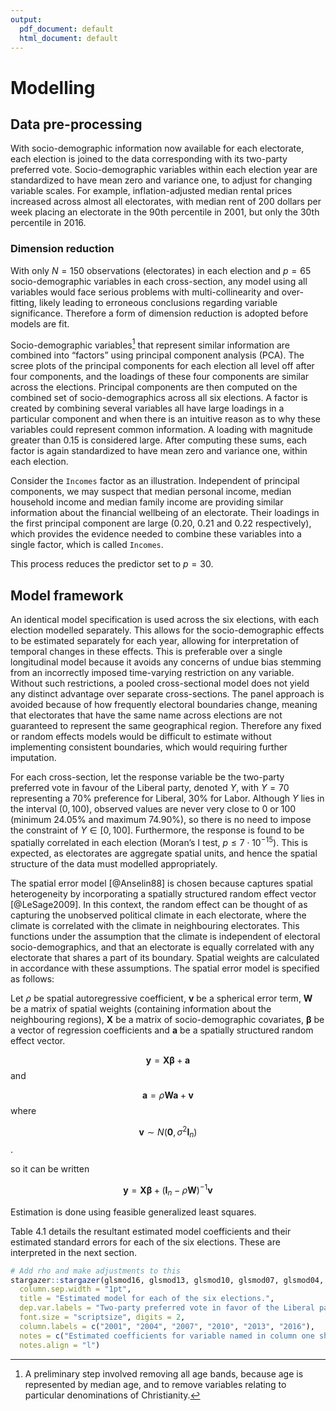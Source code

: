 ```yaml
---
output:
  pdf_document: default
  html_document: default
---
```

# Modelling {#modelling}

## Data pre-processing
With socio-demographic information now available for each electorate, each election is joined to the data  corresponding with its two-party preferred vote. Socio-demographic variables within each election year are standardized to have mean zero and variance one, to adjust for changing variable scales. For example, inflation-adjusted median rental prices increased across almost all electorates, with median rent of 200 dollars per week placing an electorate in the 90th percentile in 2001, but only the 30th percentile in 2016.

### Dimension reduction
With only $N = 150$ observations (electorates) in each election and $p = 65$ socio-demographic variables in each cross-section, any model using all variables would face serious problems with multi-collinearity and over-fitting, likely leading to erroneous conclusions regarding variable significance. Therefore a form of dimension reduction is adopted before models are fit. 

Socio-demographic variables[^2] that represent similar information are combined into "factors" using principal component analysis (PCA). The scree plots of the principal components for each election all level off after four components, and the loadings of these four components are similar across the elections. Principal components are then computed on the combined set of socio-demographics across all six elections. A factor is created by combining several variables all have large loadings in a particular component and when there is an intuitive reason as to why these variables could represent common information. A loading with magnitude greater than 0.15 is considered large. After computing these sums, each factor is again standardized to have mean zero and variance one, within each election. 

Consider the `Incomes` factor as an illustration. Independent of principal components, we may suspect that median personal income, median household income and median family income are providing similar information about the financial wellbeing of an electorate. Their loadings in the first principal component are large (0.20, 0.21 and 0.22 respectively), which provides the evidence needed to combine these variables into a single factor, which is called `Incomes`.

This process reduces the predictor set to $p = 30$.

[^2]: A preliminary step involved removing all age bands, because age is represented by median age, and to remove variables relating to particular denominations of Christianity.

## Model framework
An identical model specification is used across the six elections, with each election modelled separately. This allows for the socio-demographic effects to be estimated separately for each year, allowing for interpretation of temporal changes in these effects. This is preferable over a single longitudinal model because it avoids any concerns of undue bias stemming from an incorrectly imposed time-varying restriction on any variable. Without such restrictions, a pooled cross-sectional model does not yield any distinct advantage over separate cross-sections. The panel approach is avoided because of how frequently electoral boundaries change, meaning that electorates that have the same name across elections are not guaranteed to represent the same geographical region. Therefore any fixed or random effects models would be difficult to estimate without implementing consistent boundaries, which would requiring further imputation. 

For each cross-section, let the response variable be the two-party preferred vote in favour of the Liberal party, denoted $Y$, with $Y = 70$ representing a 70% preference for Liberal, 30% for Labor. Although $Y$ lies in the interval $(0,100)$, observed values are never very close to 0 or 100 (minimum $24.05 \%$ and maximum $74.90 \%$), so there is no need to impose the constraint of $Y \in [0,100]$. Furthermore, the response is found to be spatially correlated in each election (Moran's I test, $p \le 7\cdot10^{-15}$). This is expected, as electorates are aggregate spatial units, and hence the spatial structure of the data must modelled appropriately. 

The spatial error model [@Anselin88] is chosen because captures spatial heterogeneity by incorporating a spatially structured random effect vector [@LeSage2009]. In this context, the random effect can be thought of as capturing the unobserved political climate in each electorate, where the climate is correlated with the climate in neighbouring electorates. This functions under the assumption that the climate is independent of electoral socio-demographics, and that an electorate is equally correlated with any electorate that shares a part of its boundary. Spatial weights are calculated in accordance with these assumptions. The spatial error model is specified as follows:

Let $\rho$ be spatial autoregressive coefficient, $\boldsymbol v$ be a spherical error term, ${\boldsymbol W}$ be a matrix of spatial weights (containing information about the neighbouring regions), $\boldsymbol X$ be a matrix of socio-demographic covariates, $\boldsymbol \beta$ be a vector of regression coefficients and $\boldsymbol a$ be a spatially structured random effect vector.

$${\boldsymbol y} = {\boldsymbol X} {\boldsymbol \beta} + {\boldsymbol a}$$
and

$${\boldsymbol a} = \rho {\boldsymbol W} {\boldsymbol a} + {\boldsymbol v}$$
where 

$${\boldsymbol v} \sim N({\boldsymbol 0}, \sigma^2 {\boldsymbol I_n})$$.

so it can be written

$${\boldsymbol y} = {\boldsymbol X} {\boldsymbol \beta} + ({\boldsymbol I}_n-\rho {\boldsymbol W})^{-1}{\boldsymbol v}$$

Estimation is done using feasible generalized least squares.

Table 4.1 details the resultant estimated model coefficients and their estimated standard errors for each of the six elections. These are interpreted in the next section.

```r
# Add rho and make adjustments to this
stargazer::stargazer(glsmod16, glsmod13, glsmod10, glsmod07, glsmod04, glsmod01, header = FALSE, 
  column.sep.width = "1pt", 
  title = "Estimated model for each of the six elections.",
  dep.var.labels = "Two-party preferred vote in favor of the Liberal party", 
  font.size = "scriptsize", digits = 2, 
  column.labels = c("2001", "2004", "2007", "2010", "2013", "2016"),
  notes = c("Estimated coefficients for variable named in column one shown for", "election year indicated by column heading, with estimated standard", "deviation for each coefficient shown below in parenthesis. Overall", "summary measures for each regression equation are provided in the", "bottom panel."),
  notes.align = "l")
```

\begin{table}[!htbp] \centering 
  \caption{Estimated model for each of the six elections.} 
  \label{} 
\tiny 
\begin{tabular}{@{\extracolsep{1pt}}lcccccc} 
\\[-1.8ex]\hline 
\hline \\[-1.8ex] 
 & \multicolumn{6}{c}{\textit{Dependent variable:}} \\ 
\cline{2-7} 
\\[-1.8ex] & \multicolumn{6}{c}{Two-party preferred vote in favor of the Liberal party} \\ 
 & 2001 & 2004 & 2007 & 2010 & 2013 & 2016 \\ 
\\[-1.8ex] & (1) & (2) & (3) & (4) & (5) & (6)\\ 
\hline \\[-1.8ex] 
 $\rho$ & 0.48$^{***}$ & 0.29$^{*}$ & 0.15 & $-$0.04 & 0.15 & 0.44$^{***}$ \\ 
  & (0.16) & (0.16) & (0.17) & (0.19) & (0.17) & (0.15) \\ 
  & & & & & & \\ 
 AusCitizen & $-$1.53 & $-$0.87 & 1.00 & 0.67 & $-$2.83 & $-$2.77 \\ 
  & (2.95) & (2.90) & (2.93) & (2.57) & (2.63) & (2.51) \\ 
  & & & & & & \\ 
 Born\_Asia & $-$2.13 & $-$2.56 & $-$7.58$^{***}$ & $-$1.37 & 0.74 & 2.63 \\ 
  & (2.20) & (2.58) & (2.68) & (1.96) & (2.55) & (3.03) \\ 
  & & & & & & \\ 
 Born\_MidEast & $-$0.82 & 1.70 & 1.79 & 2.92$^{*}$ & 3.22$^{*}$ & 1.92 \\ 
  & (1.56) & (1.54) & (1.54) & (1.51) & (1.78) & (1.53) \\ 
  & & & & & & \\ 
 Born\_SE\_Europe & $-$1.63 & $-$1.25 & $-$1.72 & $-$0.20 & 0.04 & 1.02 \\ 
  & (0.99) & (1.15) & (1.34) & (1.17) & (2.05) & (2.34) \\ 
  & & & & & & \\ 
 Born\_UK & $-$1.37 & $-$0.35 & $-$0.29 & 0.29 & $-$0.87 & $-$0.49 \\ 
  & (0.98) & (1.00) & (1.05) & (0.80) & (0.90) & (1.04) \\ 
  & & & & & & \\ 
 BornElsewhere & 1.74 & 4.04 & 9.78$^{**}$ & 5.01 & $-$0.51 & $-$1.08 \\ 
  & (4.52) & (4.46) & (4.47) & (3.59) & (3.67) & (3.40) \\ 
  & & & & & & \\ 
 Buddhism & 1.51 & 1.09 & 2.41$^{*}$ & 0.90 & 2.84$^{*}$ & 1.50 \\ 
  & (1.24) & (1.25) & (1.40) & (1.25) & (1.61) & (1.94) \\ 
  & & & & & & \\ 
 Christianity & 5.17$^{**}$ & 3.08 & $-$0.60 & $-$1.93 & 3.44 & 0.53 \\ 
  & (2.52) & (2.79) & (3.44) & (3.45) & (4.19) & (4.58) \\ 
  & & & & & & \\ 
 CurrentlyStudying & $-$0.09 & 1.73 & 3.28$^{***}$ & 4.03$^{***}$ & 1.69 & $-$1.14 \\ 
  & (1.13) & (1.17) & (1.21) & (1.12) & (1.09) & (1.01) \\ 
  & & & & & & \\ 
 DeFacto & $-$11.02$^{***}$ & $-$9.73$^{***}$ & $-$8.60$^{***}$ & $-$6.55$^{***}$ & $-$5.04$^{**}$ & $-$6.42$^{***}$ \\ 
  & (2.55) & (2.62) & (2.57) & (1.90) & (2.00) & (1.69) \\ 
  & & & & & & \\ 
 DiffAddress & 6.93$^{***}$ & 5.02$^{***}$ & 4.72$^{***}$ & 3.40$^{***}$ & 4.63$^{***}$ & 3.86$^{***}$ \\ 
  & (1.50) & (1.71) & (1.60) & (0.88) & (1.03) & (0.95) \\ 
  & & & & & & \\ 
 Distributive & 1.65 & 2.76$^{**}$ & 2.88$^{**}$ & 2.25$^{**}$ & 2.75$^{**}$ & 1.67 \\ 
  & (1.17) & (1.25) & (1.30) & (1.02) & (1.13) & (1.08) \\ 
  & & & & & & \\ 
 Education & $-$3.04 & $-$0.90 & $-$1.82 & $-$0.77 & 1.94 & 0.62 \\ 
  & (2.99) & (3.04) & (3.35) & (2.89) & (2.86) & (2.23) \\ 
  & & & & & & \\ 
 Extractive & 6.81$^{***}$ & 6.09$^{***}$ & 6.97$^{***}$ & 5.81$^{***}$ & 5.31$^{***}$ & 4.69$^{***}$ \\ 
  & (1.31) & (1.42) & (1.48) & (1.16) & (1.23) & (1.36) \\ 
  & & & & & & \\ 
 FamHouseSize & $-$4.35 & $-$6.16$^{*}$ & $-$8.22$^{**}$ & $-$9.67$^{***}$ & $-$5.11$^{*}$ & $-$2.94 \\ 
  & (2.86) & (3.15) & (3.28) & (2.66) & (2.78) & (2.27) \\ 
  & & & & & & \\ 
 Incomes & 8.46$^{***}$ & 4.19 & 2.73 & 4.36$^{*}$ & 2.95 & 2.99$^{*}$ \\ 
  & (2.57) & (2.68) & (3.06) & (2.56) & (2.60) & (1.76) \\ 
  & & & & & & \\ 
 Indigenous & 4.47$^{***}$ & 6.12$^{***}$ & 5.90$^{***}$ & 6.81$^{***}$ & 5.62$^{***}$ & 3.97$^{***}$ \\ 
  & (1.38) & (1.49) & (1.49) & (1.17) & (1.35) & (1.26) \\ 
  & & & & & & \\ 
 Islam & 2.64 & 1.20 & $-$1.04 & $-$1.21 & 0.61 & 0.15 \\ 
  & (1.72) & (1.71) & (1.94) & (1.80) & (2.00) & (2.03) \\ 
  & & & & & & \\ 
 Judaism & 1.96$^{***}$ & 1.60$^{*}$ & 0.46 & 0.01 & 1.74 & 1.02 \\ 
  & (0.71) & (0.85) & (1.05) & (1.00) & (1.26) & (1.38) \\ 
  & & & & & & \\ 
 ManagerAdminClericalSales & 4.62$^{***}$ & 3.99$^{***}$ & 4.32$^{***}$ & 5.21$^{***}$ & 3.28$^{***}$ & 2.10$^{***}$ \\ 
  & (1.03) & (0.99) & (1.00) & (0.78) & (0.85) & (0.70) \\ 
  & & & & & & \\ 
 Married & $-$1.39 & 1.46 & 5.07$^{*}$ & 5.06$^{*}$ & 5.50$^{**}$ & 2.27 \\ 
  & (2.64) & (2.71) & (2.91) & (2.59) & (2.79) & (2.26) \\ 
  & & & & & & \\ 
 MedianAge & 2.94$^{*}$ & 2.28 & 2.08 & 1.86 & 3.73$^{**}$ & 1.54 \\ 
  & (1.63) & (1.88) & (2.08) & (1.65) & (1.55) & (1.30) \\ 
  & & & & & & \\ 
 NoReligion & 5.76$^{**}$ & 3.53 & 0.25 & $-$0.31 & 3.43 & 1.06 \\ 
  & (2.59) & (2.58) & (2.98) & (2.90) & (3.45) & (3.85) \\ 
  & & & & & & \\ 
 OneParent\_House & $-$0.85 & 0.11 & 0.22 & 1.66 & 1.37 & $-$1.00 \\ 
  & (1.39) & (1.46) & (1.61) & (1.38) & (1.49) & (1.34) \\ 
  & & & & & & \\ 
 OtherLanguageHome & 1.27 & $-$4.69 & $-$4.37 & $-$6.02 & $-$6.76 & $-$10.40$^{**}$ \\ 
  & (4.95) & (5.50) & (5.70) & (4.44) & (5.61) & (4.97) \\ 
  & & & & & & \\ 
 PropertyOwned & 1.76 & 0.68 & $-$1.17 & 0.78 & $-$0.92 & $-$0.76 \\ 
  & (1.38) & (1.43) & (1.49) & (1.09) & (1.21) & (1.19) \\ 
  & & & & & & \\ 
 RentLoanPrice & $-$0.70 & 1.01 & 2.12 & $-$0.54 & $-$1.54 & $-$0.31 \\ 
  & (2.02) & (1.96) & (1.96) & (1.48) & (1.68) & (1.50) \\ 
  & & & & & & \\ 
 SocialServ & 2.90$^{***}$ & 0.94 & 1.91 & 1.77 & 1.89 & 2.42$^{*}$ \\ 
  & (1.10) & (1.22) & (1.35) & (1.14) & (1.27) & (1.27) \\ 
  & & & & & & \\ 
 Transformative & 4.75$^{***}$ & 3.74$^{**}$ & 3.28$^{*}$ & 5.20$^{***}$ & 5.74$^{***}$ & 2.99$^{**}$ \\ 
  & (1.41) & (1.57) & (1.74) & (1.47) & (1.59) & (1.41) \\ 
  & & & & & & \\ 
 Unemployment & 0.36 & $-$1.22 & $-$2.42 & $-$2.88$^{**}$ & $-$5.09$^{***}$ & $-$3.00$^{**}$ \\ 
  & (1.42) & (1.54) & (1.73) & (1.41) & (1.51) & (1.28) \\ 
  & & & & & & \\ 
 Constant & 50.45$^{***}$ & 53.48$^{***}$ & 49.92$^{***}$ & 47.32$^{***}$ & 52.63$^{***}$ & 50.78$^{***}$ \\ 
  & (0.74) & (0.56) & (0.51) & (0.35) & (0.45) & (0.67) \\ 
  & & & & & & \\ 
\hline \\[-1.8ex] 
Observations & 150 & 150 & 150 & 150 & 150 & 150 \\ 
Log Likelihood & $-$399.52 & $-$405.41 & $-$418.08 & $-$398.73 & $-$403.34 & $-$398.33 \\ 
Akaike Inf. Crit. & 863.03 & 874.83 & 900.16 & 861.46 & 870.68 & 860.67 \\ 
Bayesian Inf. Crit. & 951.96 & 963.76 & 989.10 & 950.40 & 959.61 & 949.60 \\ 
\hline 
\hline \\[-1.8ex] 
\textit{Note:}  & \multicolumn{6}{l}{$^{*}$p$<$0.1; $^{**}$p$<$0.05; $^{***}$p$<$0.01} \\ 
 & \multicolumn{6}{l}{Estimated coefficients for variable named in column one shown for} \\ 
 & \multicolumn{6}{l}{election year indicated by column heading, with estimated standard} \\ 
 & \multicolumn{6}{l}{deviation for each coefficient shown below in parenthesis. Overall} \\ 
 & \multicolumn{6}{l}{summary measures for each regression equation are provided in the} \\ 
 & \multicolumn{6}{l}{bottom panel.} \\ 
\end{tabular} 
\end{table} 

